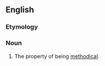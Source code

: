 ==English==

===Etymology===
{{suffix|methodical|ness|lang=en}}

===Noun===
{{en-noun|-}}

# The property of being [[methodical]].